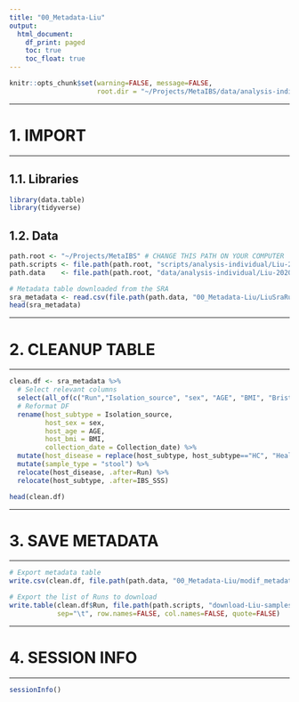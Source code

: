 ```yaml
---
title: "00_Metadata-Liu"
output:
  html_document:
    df_print: paged
    toc: true
    toc_float: true
---
```



```r
knitr::opts_chunk$set(warning=FALSE, message=FALSE,
                      root.dir = "~/Projects/MetaIBS/data/analysis-individual/Liu-2020/00_Metadata-Liu/")
```




***********
# 1. IMPORT
***********

## 1.1. Libraries
```r
library(data.table)
library(tidyverse)
```

## 1.2. Data
```r
path.root <- "~/Projects/MetaIBS" # CHANGE THIS PATH ON YOUR COMPUTER
path.scripts <- file.path(path.root, "scripts/analysis-individual/Liu-2020")
path.data    <- file.path(path.root, "data/analysis-individual/Liu-2020")

# Metadata table downloaded from the SRA
sra_metadata <- read.csv(file.path(path.data, "00_Metadata-Liu/LiuSraRunTable.txt"), header=TRUE, sep = ",")
head(sra_metadata)
```




******************
# 2. CLEANUP TABLE
******************

```r
clean.df <- sra_metadata %>%
  # Select relevant columns
  select(all_of(c("Run","Isolation_source", "sex", "AGE", "BMI", "Bristol", "IBS_SSS", "Collection_date"))) %>%
  # Reformat DF
  rename(host_subtype = Isolation_source,
         host_sex = sex,
         host_age = AGE,
         host_bmi = BMI,
         collection_date = Collection_date) %>%
  mutate(host_disease = replace(host_subtype, host_subtype=="HC", "Healthy")) %>%
  mutate(sample_type = "stool") %>%
  relocate(host_disease, .after=Run) %>%
  relocate(host_subtype, .after=IBS_SSS)

head(clean.df)
```




******************
# 3. SAVE METADATA
******************

```r
# Export metadata table
write.csv(clean.df, file.path(path.data, "00_Metadata-Liu/modif_metadata(R).csv"))

# Export the list of Runs to download
write.table(clean.df$Run, file.path(path.scripts, "download-Liu-samples/list_files_liu.txt"),
            sep="\t", row.names=FALSE, col.names=FALSE, quote=FALSE)
```




*****************
# 4. SESSION INFO
*****************

```r
sessionInfo()
```